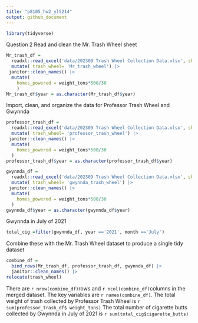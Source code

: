 ```yaml
---
title: "p8105_hw2_yl5214"
output: github_document
---
```


```r
library(tidyverse)
```

Question 2
Read and clean the Mr. Trash Wheel sheet
```r
Mr_trash_df =
  readxl::read_excel('data/202309 Trash Wheel Collection Data.xlsx', sheet = 1, range = "A2:N586" ) |> 
  mutate( trash_wheel= 'Mr_trash_wheel') |> 
 janitor::clean_names() |> 
  mutate(
    homes_powered = weight_tons*500/30
    ) 
Mr_trash_df$year = as.character(Mr_trash_df$year)
```
Import, clean, and organize the data for Professor Trash Wheel and Gwynnda
```r
professor_trash_df =
  readxl::read_excel('data/202309 Trash Wheel Collection Data.xlsx', sheet = 2, range = "A2:M108" ) |> 
  mutate( trash_wheel= 'professor_trash_wheel') |> 
 janitor::clean_names() |> 
  mutate(
    homes_powered = weight_tons*500/30
  )
professor_trash_df$year = as.character(professor_trash_df$year)

gwynnda_df =
  readxl::read_excel('data/202309 Trash Wheel Collection Data.xlsx', sheet = 4, range = "A2:L157" ) |>
  mutate( trash_wheel= 'gwynnda_trash_wheel') |>
 janitor::clean_names() |> 
  mutate(
    homes_powered = weight_tons*500/30
  ) 
gwynnda_df$year = as.character(gwynnda_df$year)

```

Gwynnda in July of 2021
```r
total_cig =filter(gwynnda_df, year =='2021', month =='July')
```


Combine these with the Mr. Trash Wheel dataset to produce a single tidy dataset
```r
combine_df =
  bind_rows(Mr_trash_df, professor_trash_df, gwynnda_df) |> 
  janitor::clean_names() |> 
relocate(trash_wheel)
```

There are `r nrow(combine_df)`rows and `r ncol(combine_df)`columns in the merged dataset. The key variables are `r names(combine_df)`. The total weight of trash collected by Professor Trash Wheel is `r sum(professor_trash_df$ weight_tons)` The total number of cigarette butts collected by Gwynnda in July of 2021 is `r sum(total_cig$cigarette_butts)`








